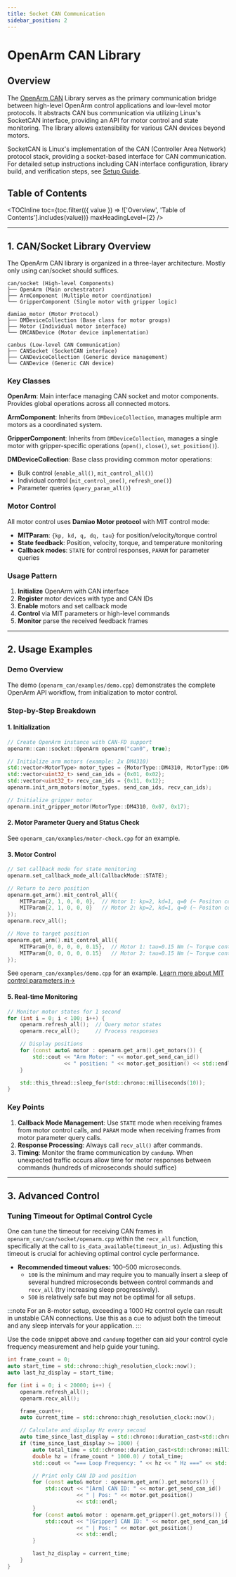 ```yaml
---
title: Socket CAN Communication
sidebar_position: 2
---
```



# OpenArm CAN Library

## Overview

The [OpenArm CAN](https://github.com/enactic/openarm_can/) Library serves as the primary communication bridge between high-level OpenArm control applications and low-level motor protocols.
It abstracts CAN bus communication via utilizing Linux's SocketCAN interface, providing an API for motor control and state monitoring. The library allows extensibility for various CAN devices beyond motors.

SocketCAN is Linux's implementation of the CAN (Controller Area Network) protocol stack, providing a socket-based interface for CAN communication.
For detailed setup instructions including CAN interface configuration, library build, and verification steps, see [Setup Guide](/software/setup).

## Table of Contents

<TOCInline
  toc={toc.filter(({ value }) => !['Overview', 'Table of Contents'].includes(value))}
  maxHeadingLevel={2}
/>

---

## 1. CAN/Socket Library Overview

The OpenArm CAN library is organized in a three-layer architecture. Mostly only using can/socket should suffices.

```
can/socket (High-level Components)
├── OpenArm (Main orchestrator)
├── ArmComponent (Multiple motor coordination)
└── GripperComponent (Single motor with gripper logic)

damiao_motor (Motor Protocol)
├── DMDeviceCollection (Base class for motor groups)
├── Motor (Individual motor interface)
└── DMCANDevice (Motor device implementation)

canbus (Low-level CAN Communication)
├── CANSocket (SocketCAN interface)
├── CANDeviceCollection (Generic device management)
└── CANDevice (Generic CAN device)
```

### Key Classes

**OpenArm**: Main interface managing CAN socket and motor components. Provides global operations across all connected motors.

**ArmComponent**: Inherits from `DMDeviceCollection`, manages multiple arm motors as a coordinated system.

**GripperComponent**: Inherits from `DMDeviceCollection`, manages a single motor with gripper-specific operations (`open()`, `close()`, `set_position()`).

**DMDeviceCollection**: Base class providing common motor operations:
- Bulk control (`enable_all()`, `mit_control_all()`)
- Individual control (`mit_control_one()`, `refresh_one()`)
- Parameter queries (`query_param_all()`)

### Motor Control

All motor control uses **Damiao Motor protocol** with MIT control mode:
- **MITParam**: `{kp, kd, q, dq, tau}` for position/velocity/torque control
- **State feedback**: Position, velocity, torque, and temperature monitoring
- **Callback modes**: `STATE` for control responses, `PARAM` for parameter queries

### Usage Pattern

1. **Initialize** OpenArm with CAN interface
2. **Register** motor devices with type and CAN IDs
3. **Enable** motors and set callback mode
4. **Control** via MIT parameters or high-level commands
5. **Monitor** parse the received feedback frames

---

## 2. Usage Examples

### Demo Overview

The demo (`openarm_can/examples/demo.cpp`) demonstrates the complete OpenArm API workflow, from initialization to motor control.

### Step-by-Step Breakdown

#### 1. Initialization

```cpp
// Create OpenArm instance with CAN-FD support
openarm::can::socket::OpenArm openarm("can0", true);

// Initialize arm motors (example: 2x DM4310)
std::vector<MotorType> motor_types = {MotorType::DM4310, MotorType::DM4310};
std::vector<uint32_t> send_can_ids = {0x01, 0x02};
std::vector<uint32_t> recv_can_ids = {0x11, 0x12};
openarm.init_arm_motors(motor_types, send_can_ids, recv_can_ids);

// Initialize gripper motor
openarm.init_gripper_motor(MotorType::DM4310, 0x07, 0x17);
```

#### 2. Motor Parameter Query and Status Check

See `openarm_can/examples/motor-check.cpp` for an example.

#### 3. Motor Control

```cpp
// Set callback mode for state monitoring
openarm.set_callback_mode_all(CallbackMode::STATE);

// Return to zero position
openarm.get_arm().mit_control_all({
    MITParam{2, 1, 0, 0, 0},  // Motor 1: kp=2, kd=1, q=0 (~ Positon control)
    MITParam{2, 1, 0, 0, 0}   // Motor 2: kp=2, kd=1, q=0 (~ Positon control)
});
openarm.recv_all();

// Move to target position
openarm.get_arm().mit_control_all({
    MITParam{0, 0, 0, 0, 0.15},  // Motor 1: tau=0.15 Nm (~ Torque control)
    MITParam{0, 0, 0, 0, 0.15}   // Motor 2: tau=0.15 Nm (~ Torque control)
});
```

See `openarm_can/examples/demo.cpp` for an example.
[Learn more about MIT control parameters in→](/software/setup/motor-can)

#### 5. Real-time Monitoring

```cpp
// Monitor motor states for 1 second
for (int i = 0; i < 100; i++) {
    openarm.refresh_all();  // Query motor states
    openarm.recv_all();     // Process responses

    // Display positions
    for (const auto& motor : openarm.get_arm().get_motors()) {
        std::cout << "Arm Motor: " << motor.get_send_can_id()
                  << " position: " << motor.get_position() << std::endl;
    }

    std::this_thread::sleep_for(std::chrono::milliseconds(10));
}
```

### Key Points

1. **Callback Mode Management**: Use `STATE` mode when receiving frames from motor control calls, and `PARAM` mode when receiving frames from motor parameter query calls.
2. **Response Processing**: Always call `recv_all()` after commands.
3. **Timing**: Monitor the frame communication by `candump`. When unexpected traffic occurs allow time for motor responses between commands (hundreds of microseconds should suffice)

---

## 3. Advanced Control

### Tuning Timeout for Optimal Control Cycle

One can tune the timeout for receiving CAN frames in `openarm_can/can/socket/openarm.cpp` within the `recv_all` function, specifically at the call to `is_data_available(timeout_in_us)`.
Adjusting this timeout is crucial for achieving optimal control cycle performance.

- **Recommended timeout values:** 100–500 microseconds.
  - `100` is the minimum and may require you to manually insert a sleep of several hundred microseconds between control commands and `recv_all` (try increasing sleep progressively).
  - `500` is relatively safe but may not be optimal for all setups.

:::note
For an 8-motor setup, exceeding a 1000 Hz control cycle can result in unstable CAN connections.
Use this as a cue to adjust both the timeout and any sleep intervals for your application.
:::

Use the code snippet above and `candump` together can aid your control cycle frequency measurement and help guide your tuning.

```cpp
int frame_count = 0;
auto start_time = std::chrono::high_resolution_clock::now();
auto last_hz_display = start_time;

for (int i = 0; i < 20000; i++) {
    openarm.refresh_all();
    openarm.recv_all();

    frame_count++;
    auto current_time = std::chrono::high_resolution_clock::now();

    // Calculate and display Hz every second
    auto time_since_last_display = std::chrono::duration_cast<std::chrono::milliseconds>(current_time - last_hz_display).count();
    if (time_since_last_display >= 1000) {
        auto total_time = std::chrono::duration_cast<std::chrono::milliseconds>(current_time - start_time).count();
        double hz = (frame_count * 1000.0) / total_time;
        std::cout << "=== Loop Frequency: " << hz << " Hz ===" << std::endl;

        // Print only CAN ID and position
        for (const auto& motor : openarm.get_arm().get_motors()) {
            std::cout << "[Arm] CAN ID: " << motor.get_send_can_id()
                      << " | Pos: " << motor.get_position()
                      << std::endl;
        }
        for (const auto& motor : openarm.get_gripper().get_motors()) {
            std::cout << "[Gripper] CAN ID: " << motor.get_send_can_id()
                      << " | Pos: " << motor.get_position()
                      << std::endl;
        }

        last_hz_display = current_time;
    }
}
```
